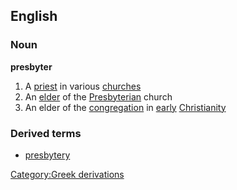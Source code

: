 ==English==
===Noun===
{{wikipedia}}
'''presbyter'''
#A [[priest]] in various [[church]]es
#An [[elder]] of the [[Presbyterian]] church
#An elder of the [[congregation]] in [[early]] [[Christianity]]
===Derived terms===
*[[presbytery]]
[[Category:Greek derivations]]